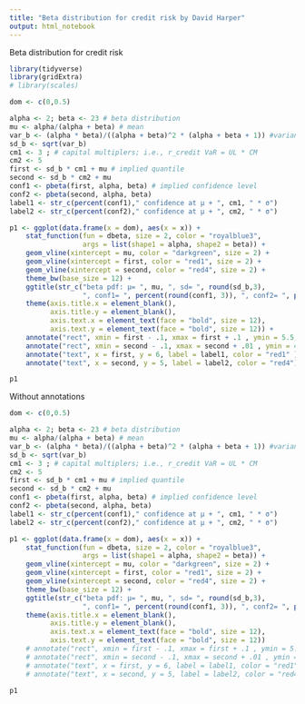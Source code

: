 ```yaml
---
title: "Beta distribution for credit risk by David Harper"
output: html_notebook
---
```


Beta distribution for credit risk 

```r
library(tidyverse)
library(gridExtra)
# library(scales)

dom <- c(0,0.5)

alpha <- 2; beta <- 23 # beta distribution
mu <- alpha/(alpha + beta) # mean
var_b <- (alpha * beta)/((alpha + beta)^2 * (alpha + beta + 1)) #variance
sd_b <- sqrt(var_b)
cm1 <- 3 ; # capital multiplers; i.e., r_credit VaR = UL * CM
cm2 <- 5
first <- sd_b * cm1 + mu # implied quantile
second <- sd_b * cm2 + mu
conf1 <- pbeta(first, alpha, beta) # implied confidence level
conf2 <- pbeta(second, alpha, beta)
label1 <- str_c(percent(conf1)," confidence at µ + ", cm1, " * σ")
label2 <- str_c(percent(conf2)," confidence at µ + ", cm2, " * σ")

p1 <- ggplot(data.frame(x = dom), aes(x = x)) +
    stat_function(fun = dbeta, size = 2, color = "royalblue3",
                  args = list(shape1 = alpha, shape2 = beta)) +
    geom_vline(xintercept = mu, color = "darkgreen", size = 2) + 
    geom_vline(xintercept = first, color = "red1", size = 2) +
    geom_vline(xintercept = second, color = "red4", size = 2) +
    theme_bw(base_size = 12) + 
    ggtitle(str_c("beta pdf: µ= ", mu, ", sd= ", round(sd_b,3),
                  ", conf1= ", percent(round(conf1, 3)), ", conf2= ", percent(round(conf2, 3)))) +
    theme(axis.title.x = element_blank(),
          axis.title.y = element_blank(),
          axis.text.x = element_text(face = "bold", size = 12),
          axis.text.y = element_text(face = "bold", size = 12)) +
    annotate("rect", xmin = first - .1, xmax = first + .1 , ymin = 5.5, ymax = 6.5, fill = "white") +
    annotate("rect", xmin = second - .1, xmax = second + .01 , ymin = 4.5, ymax = 5.5, fill = "white") +
    annotate("text", x = first, y = 6, label = label1, color = "red1" ) +
    annotate("text", x = second, y = 5, label = label2, color = "red4")

p1

```

Without annotations
```r
dom <- c(0,0.5)

alpha <- 2; beta <- 23 # beta distribution
mu <- alpha/(alpha + beta) # mean
var_b <- (alpha * beta)/((alpha + beta)^2 * (alpha + beta + 1)) #variance
sd_b <- sqrt(var_b)
cm1 <- 3 ; # capital multiplers; i.e., r_credit VaR = UL * CM
cm2 <- 5
first <- sd_b * cm1 + mu # implied quantile
second <- sd_b * cm2 + mu
conf1 <- pbeta(first, alpha, beta) # implied confidence level
conf2 <- pbeta(second, alpha, beta)
label1 <- str_c(percent(conf1)," confidence at µ + ", cm1, " * σ")
label2 <- str_c(percent(conf2)," confidence at µ + ", cm2, " * σ")

p1 <- ggplot(data.frame(x = dom), aes(x = x)) +
    stat_function(fun = dbeta, size = 2, color = "royalblue3",
                  args = list(shape1 = alpha, shape2 = beta)) +
    geom_vline(xintercept = mu, color = "darkgreen", size = 2) + 
    geom_vline(xintercept = first, color = "red1", size = 2) +
    geom_vline(xintercept = second, color = "red4", size = 2) +
    theme_bw(base_size = 12) + 
    ggtitle(str_c("beta pdf: µ= ", mu, ", sd= ", round(sd_b,3),
                  ", conf1= ", percent(round(conf1, 3)), ", conf2= ", percent(round(conf2, 3)))) +
    theme(axis.title.x = element_blank(),
          axis.title.y = element_blank(),
          axis.text.x = element_text(face = "bold", size = 12),
          axis.text.y = element_text(face = "bold", size = 12))
    # annotate("rect", xmin = first - .1, xmax = first + .1 , ymin = 5.5, ymax = 6.5, fill = "white") +
    # annotate("rect", xmin = second - .1, xmax = second + .01 , ymin = 4.5, ymax = 5.5, fill = "white") +
    # annotate("text", x = first, y = 6, label = label1, color = "red1" ) +
    # annotate("text", x = second, y = 5, label = label2, color = "red4")

p1
```
